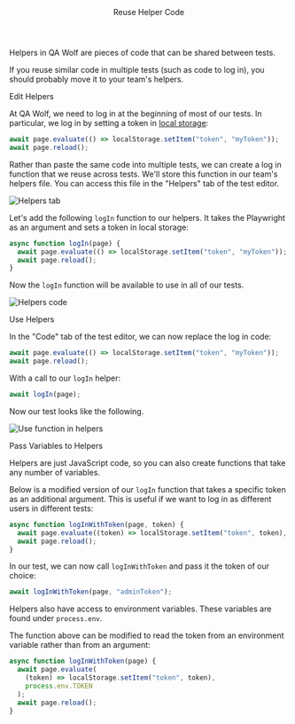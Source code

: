 

<Layout>

<Header>Reuse Helper Code</Header>

Helpers in QA Wolf are pieces of code that can be shared between tests.

If you reuse similar code in multiple tests (such as code to log in), you should probably move it to your team's helpers.

<SubHeader>Edit Helpers</SubHeader>

At QA Wolf, we need to log in at the beginning of most of our tests. In particular, we log in by setting a token in <a href="https://developer.mozilla.org/en-US/docs/Web/API/Window/localStorage" target="_blank">local storage</a>:

```js
await page.evaluate(() => localStorage.setItem("token", "myToken"));
await page.reload();
```

Rather than paste the same code into multiple tests, we can create a log in function that we reuse across tests. We'll store this function in our team's helpers file. You can access this file in the "Helpers" tab of the test editor.

<Image
  alt="Helpers tab"
  height={746}
  src="/docs/reuse-helper-code/helpers.png"
  width={1600}
/>

Let's add the following `logIn` function to our helpers. It takes the Playwright <Playwright page /> as an argument and sets a token in local storage:

```js
async function logIn(page) {
  await page.evaluate(() => localStorage.setItem("token", "myToken"));
  await page.reload();
}
```

Now the `logIn` function will be available to use in all of our tests.

<Image
  alt="Helpers code"
  height={152}
  src="/docs/reuse-helper-code/helpers-code.png"
  width={683}
/>

<SubHeader>Use Helpers</SubHeader>

In the "Code" tab of the test editor, we can now replace the log in code:

```js
await page.evaluate(() => localStorage.setItem("token", "myToken"));
await page.reload();
```

With a call to our `logIn` helper:

```js
await logIn(page);
```

Now our test looks like the following.

<Image
  alt="Use function in helpers"
  height={150}
  src="/docs/reuse-helper-code/use-helper.png"
  width={425}
/>

<SubHeader>Pass Variables to Helpers</SubHeader>

Helpers are just JavaScript code, so you can also create functions that take any number of variables.

Below is a modified version of our `logIn` function that takes a specific token as an additional argument. This is useful if we want to log in as different users in different tests:

```js
async function logInWithToken(page, token) {
  await page.evaluate((token) => localStorage.setItem("token", token), token);
  await page.reload();
}
```

In our test, we can now call `logInWithToken` and pass it the token of our choice:

```js
await logInWithToken(page, "adminToken");
```

Helpers also have access to <Link href="use-environment-variables">environment variables</Link>. These variables are found under `process.env`.

The function above can be modified to read the token from an environment variable rather than from an argument:

```js
async function logInWithToken(page) {
  await page.evaluate(
    (token) => localStorage.setItem("token", token),
    process.env.TOKEN
  );
  await page.reload();
}
```

</Layout>
